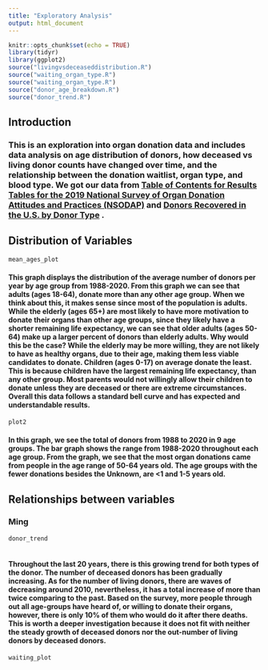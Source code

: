 ```yaml
---
title: "Exploratory Analysis"
output: html_document
---
```


```r
knitr::opts_chunk$set(echo = TRUE)
library(tidyr)
library(ggplot2)
source("livingvsdeceaseddistribution.R")
source("waiting_organ_type.R")
source("waiting_organ_type.R")
source("donor_age_breakdown.R")
source("donor_trend.R")
```
## Introduction
### This is an exploration into organ donation data and includes data analysis on age distribution of donors, how deceased vs living donor counts have changed over time, and the relationship between the donation waitlist, organ type, and blood type. We got our data from [Table of Contents for Results Tables for the 2019 National Survey of Organ Donation Attitudes and Practices (NSODAP)](https://www.organdonor.gov/about-dot/grants/research-reports) and [Donors Recovered in the U.S. by Donor Type](https://optn.transplant.hrsa.gov/data/view-data-reports/national-data/#) .

## Distribution of Variables

```r
mean_ages_plot

```

#### This graph displays the distribution of the average number of donors per year by age group from 1988-2020. From this graph we can see that adults (ages 18-64), donate more than any other age group. When we think about this, it makes sense since most of the population is adults. While the elderly (ages 65+) are most likely to have more motivation to donate their organs than other age groups, since they likely have a shorter remaining life expectancy, we can see that older adults (ages 50-64) make up a larger percent of donors than elderly adults. Why would this be the case? While the elderly may be more willing, they are not likely to have as healthy organs, due to their age, making them less viable candidates to donate. Children (ages 0-17) on average donate the least. This is because children have the largest remaining life expectancy, than any other group. Most parents would not willingly allow their children to donate unless they are deceased or there are extreme circumstances. Overall this data follows a standard bell curve and has expected and understandable results. 


```r
plot2

```

#### In this graph, we see the total of donors from 1988 to 2020 in 9 age groups. The bar graph shows the range from 1988-2020 throughout each age group. From the graph, we see that the most organ donations came from people in the age range of 50-64 years old. The age groups with the fewer donations besides the Unknown, are <1 and 1-5 years old.

## Relationships between variables

### Ming 
```r
donor_trend
    
```

#### Throughout the last 20 years, there is this growing trend for both types of the donor. The number of deceased donors has been gradually increasing. As for the number of living donors, there are waves of decreasing around 2010, nevertheless, it has a total increase of more than twice comparing to the past. Based on the survey, more people through out all age-groups have heard of, or willing to donate their organs, however, there is only 10% of them who would do it after there deaths. This is worth a deeper investigation because it does not fit with neither the steady growth of deceased donors nor the out-number of living donors by deceased donors. 

```r
waiting_plot
    
```
